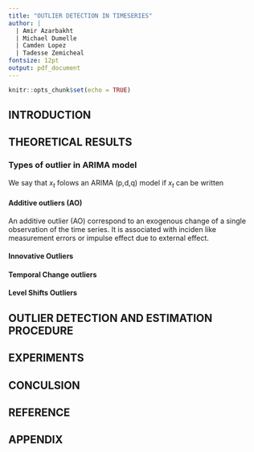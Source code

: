 ```yaml
---
title: "OUTLIER DETECTION IN TIMESERIES"
author: |
  | Amir Azarbakht
  | Michael Dumelle
  | Camden Lopez
  | Tadesse Zemicheal
fontsize: 12pt
output: pdf_document
---
```


```r
knitr::opts_chunk$set(echo = TRUE)
```
## INTRODUCTION

## THEORETICAL RESULTS

### Types of outlier in ARIMA model 
We say that $x_t$ folows an ARIMA (p,d,q) model if $x_t$ can be written 

#### Additive outliers (AO)
An additive outlier (AO) correspond to an exogenous change of a single observation of the time series. It is associated with inciden like measurement errors or impulse effect due to external effect. 

#### Innovative Outliers 

#### Temporal Change outliers 

#### Level Shifts Outliers

## OUTLIER DETECTION AND ESTIMATION PROCEDURE


## EXPERIMENTS 

## CONCULSION

## REFERENCE

## APPENDIX